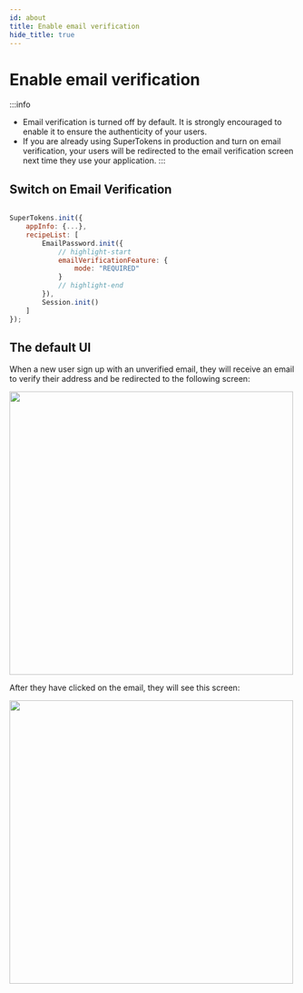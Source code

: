```yaml
---
id: about
title: Enable email verification
hide_title: true
---
```


# Enable email verification

:::info
- Email verification is turned off by default. It is strongly encouraged to enable it to ensure the authenticity of your users.
- If you are already using SuperTokens in production and turn on email verification, your users will be redirected to the email verification screen next time they use your application.
:::

## Switch on Email Verification

<FrontendSDKTabs>
<TabItem value="reactjs">

```jsx

SuperTokens.init({
    appInfo: {...},
    recipeList: [
        EmailPassword.init({
            // highlight-start
            emailVerificationFeature: {
                mode: "REQUIRED"
            }
            // highlight-end
        }),
        Session.init()
    ]
});
```
</TabItem>
</FrontendSDKTabs>

## The default UI

When a new user sign up with an unverified email, they will receive an email to verify their address and be redirected to the following screen:

<img width="500px" src="/img/emailpassword/verify-email-screen.png" />

After they have clicked on the email, they will see this screen:

<img width="500px" src="/img/emailpassword/email-verification-successful.png" />